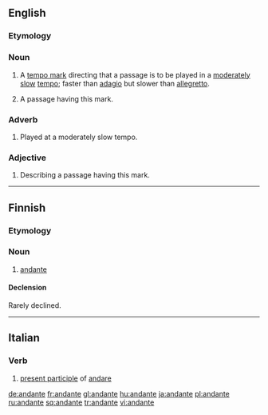 ==English==

===Etymology===
{{etyl|it}}

===Noun===
{{en-noun}}

# {{music}} A [[tempo mark]] directing that a passage is to be played in a [[moderate]]ly [[slow]] [[tempo]]; faster than [[adagio]] but slower than [[allegretto]].
# {{music}} A passage having this mark.

===Adverb===
{{en-adv|-}}

# {{music}} Played at a moderately slow tempo.

===Adjective===
{{en-adj|-}}

# {{music}} Describing a passage having this mark.

----

==Finnish==

===Etymology===
{{etyl|it|fi}}

===Noun===
{{infl|fi|noun}}

# [[#English|andante]]

====Declension====
Rarely declined.
{{fi-decl-nalle|andant}}

----

==Italian==

===Verb===
{{infl|it|present participle}}

# [[present participle]] of [[andare]]

[[de:andante]]
[[fr:andante]]
[[gl:andante]]
[[hu:andante]]
[[ja:andante]]
[[pl:andante]]
[[ru:andante]]
[[sq:andante]]
[[tr:andante]]
[[vi:andante]]
